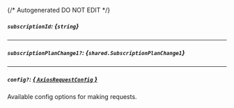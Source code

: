 {/* Autogenerated DO NOT EDIT  */}

##### `subscriptionId`: *{`string`}*

---
##### `subscriptionPlanChange1?`: *{`shared.SubscriptionPlanChange1`}*
<Collapsible>
    <SubscriptionPlanChange1/>
</Collapsible>

---
##### `config?`: [*{ `AxiosRequestConfig` }*](https://axios-http.com/docs/req_config)
Available config options for making requests.


